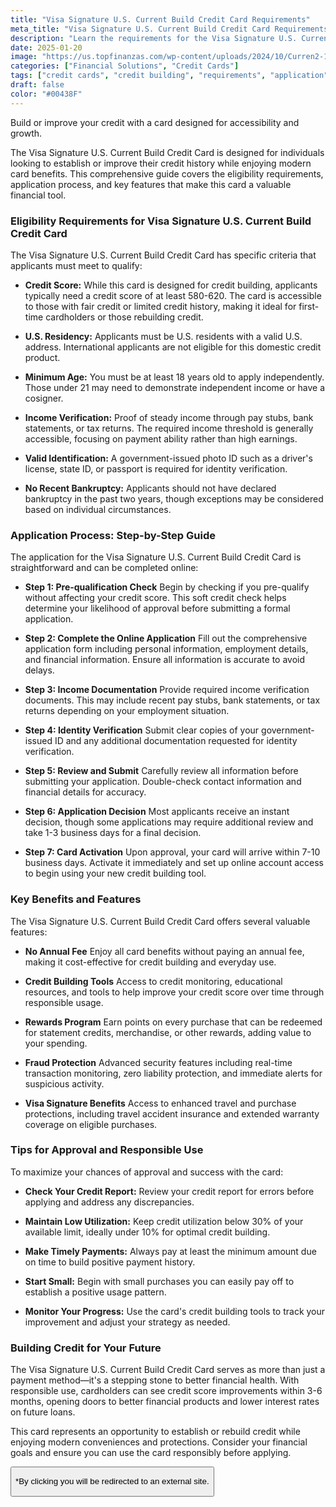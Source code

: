 ```yaml
---
title: "Visa Signature U.S. Current Build Credit Card Requirements"
meta_title: "Visa Signature U.S. Current Build Credit Card Requirements"
description: "Learn the requirements for the Visa Signature U.S. Current Build Credit Card. Discover eligibility criteria, application steps, and key benefits for building credit."
date: 2025-01-20
image: "https://us.topfinanzas.com/wp-content/uploads/2024/10/Curren2-1024x536.webp"
categories: ["Financial Solutions", "Credit Cards"]
tags: ["credit cards", "credit building", "requirements", "application"]
draft: false
color: "#00438F"
---
```


Build or improve your credit with a card designed for accessibility and growth.

The Visa Signature U.S. Current Build Credit Card is designed for individuals looking to establish or improve their credit history while enjoying modern card benefits. This comprehensive guide covers the eligibility requirements, application process, and key features that make this card a valuable financial tool.

### Eligibility Requirements for Visa Signature U.S. Current Build Credit Card

The Visa Signature U.S. Current Build Credit Card has specific criteria that applicants must meet to qualify:

* **Credit Score:** While this card is designed for credit building, applicants typically need a credit score of at least 580-620. The card is accessible to those with fair credit or limited credit history, making it ideal for first-time cardholders or those rebuilding credit.

* **U.S. Residency:** Applicants must be U.S. residents with a valid U.S. address. International applicants are not eligible for this domestic credit product.

* **Minimum Age:** You must be at least 18 years old to apply independently. Those under 21 may need to demonstrate independent income or have a cosigner.

* **Income Verification:** Proof of steady income through pay stubs, bank statements, or tax returns. The required income threshold is generally accessible, focusing on payment ability rather than high earnings.

* **Valid Identification:** A government-issued photo ID such as a driver's license, state ID, or passport is required for identity verification.

* **No Recent Bankruptcy:** Applicants should not have declared bankruptcy in the past two years, though exceptions may be considered based on individual circumstances.

### Application Process: Step-by-Step Guide

The application for the Visa Signature U.S. Current Build Credit Card is straightforward and can be completed online:

* **Step 1: Pre-qualification Check**
    Begin by checking if you pre-qualify without affecting your credit score. This soft credit check helps determine your likelihood of approval before submitting a formal application.

* **Step 2: Complete the Online Application**
    Fill out the comprehensive application form including personal information, employment details, and financial information. Ensure all information is accurate to avoid delays.

* **Step 3: Income Documentation**
    Provide required income verification documents. This may include recent pay stubs, bank statements, or tax returns depending on your employment situation.

* **Step 4: Identity Verification**
    Submit clear copies of your government-issued ID and any additional documentation requested for identity verification.

* **Step 5: Review and Submit**
    Carefully review all information before submitting your application. Double-check contact information and financial details for accuracy.

* **Step 6: Application Decision**
    Most applicants receive an instant decision, though some applications may require additional review and take 1-3 business days for a final decision.

* **Step 7: Card Activation**
    Upon approval, your card will arrive within 7-10 business days. Activate it immediately and set up online account access to begin using your new credit building tool.

### Key Benefits and Features

The Visa Signature U.S. Current Build Credit Card offers several valuable features:

* **No Annual Fee**
    Enjoy all card benefits without paying an annual fee, making it cost-effective for credit building and everyday use.

* **Credit Building Tools**
    Access to credit monitoring, educational resources, and tools to help improve your credit score over time through responsible usage.

* **Rewards Program**
    Earn points on every purchase that can be redeemed for statement credits, merchandise, or other rewards, adding value to your spending.

* **Fraud Protection**
    Advanced security features including real-time transaction monitoring, zero liability protection, and immediate alerts for suspicious activity.

* **Visa Signature Benefits**
    Access to enhanced travel and purchase protections, including travel accident insurance and extended warranty coverage on eligible purchases.

### Tips for Approval and Responsible Use

To maximize your chances of approval and success with the card:

* **Check Your Credit Report:** Review your credit report for errors before applying and address any discrepancies.

* **Maintain Low Utilization:** Keep credit utilization below 30% of your available limit, ideally under 10% for optimal credit building.

* **Make Timely Payments:** Always pay at least the minimum amount due on time to build positive payment history.

* **Start Small:** Begin with small purchases you can easily pay off to establish a positive usage pattern.

* **Monitor Your Progress:** Use the card's credit building tools to track your improvement and adjust your strategy as needed.

### Building Credit for Your Future

The Visa Signature U.S. Current Build Credit Card serves as more than just a payment method—it's a stepping stone to better financial health. With responsible use, cardholders can see credit score improvements within 3-6 months, opening doors to better financial products and lower interest rates on future loans.

This card represents an opportunity to establish or rebuild credit while enjoying modern conveniences and protections. Consider your financial goals and ensure you can use the card responsibly before applying.

<Button label="Apply on Official Site" link="https://current.com/build" />

<p class="text-sm mt-2">*By clicking you will be redirected to an external site.</p>
